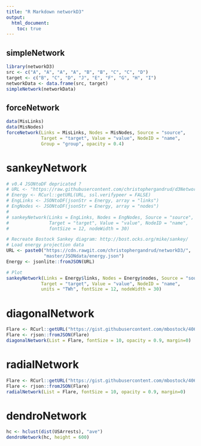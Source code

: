 ```yaml
---
title: "R Markdown networkD3"
output: 
  html_document:
    toc: true
---
```


## simpleNetwork

```r
library(networkD3)
src <- c("A", "A", "A", "A", "B", "B", "C", "C", "D")
target <- c("B", "C", "D", "J", "E", "F", "G", "H", "I")
networkData <- data.frame(src, target)
simpleNetwork(networkData)
```


## forceNetwork

```r
data(MisLinks)
data(MisNodes)
forceNetwork(Links = MisLinks, Nodes = MisNodes, Source = "source",
             Target = "target", Value = "value", NodeID = "name",
             Group = "group", opacity = 0.4)
```


# sankeyNetwork

```r
# v0.4 JSONtoDF depricated ?
# URL <- "https://raw.githubusercontent.com/christophergandrud/d3Network/sankey/JSONdata/energy.json"
# Energy <- RCurl::getURL(URL, ssl.verifypeer = FALSE)
# EngLinks <- JSONtoDF(jsonStr = Energy, array = "links")
# EngNodes <- JSONtoDF(jsonStr = Energy, array = "nodes")
# 
# sankeyNetwork(Links = EngLinks, Nodes = EngNodes, Source = "source",
#               Target = "target", Value = "value", NodeID = "name",
#               fontSize = 12, nodeWidth = 30)

# Recreate Bostock Sankey diagram: http://bost.ocks.org/mike/sankey/
# Load energy projection data
URL <- paste0("https://cdn.rawgit.com/christophergandrud/networkD3/",
              "master/JSONdata/energy.json")
Energy <- jsonlite::fromJSON(URL)

# Plot
sankeyNetwork(Links = Energy$links, Nodes = Energy$nodes, Source = "source",
             Target = "target", Value = "value", NodeID = "name",
             units = "TWh", fontSize = 12, nodeWidth = 30)


```

# diagonalNetwork

```r
Flare <- RCurl::getURL("https://gist.githubusercontent.com/mbostock/4063550/raw/a05a94858375bd0ae023f6950a2b13fac5127637/flare.json")
Flare <- rjson::fromJSON(Flare)
diagonalNetwork(List = Flare, fontSize = 10, opacity = 0.9, margin=0)
```

# radialNetwork

```r
Flare <- RCurl::getURL("https://gist.githubusercontent.com/mbostock/4063550/raw/a05a94858375bd0ae023f6950a2b13fac5127637/flare.json")
Flare <- rjson::fromJSON(Flare)
radialNetwork(List = Flare, fontSize = 10, opacity = 0.9, margin=0)
```

# dendroNetwork

```r
hc <- hclust(dist(USArrests), "ave")
dendroNetwork(hc, height = 600)
```